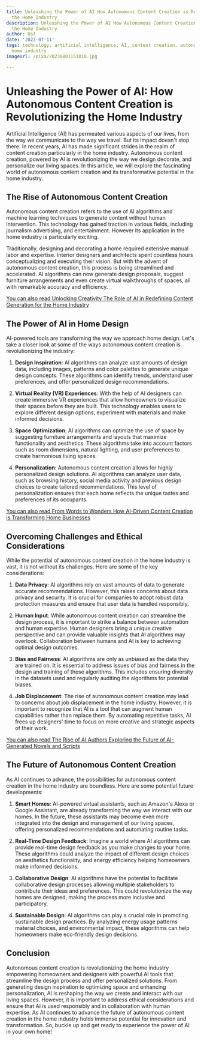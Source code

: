 ```yaml
---
title: Unleashing the Power of AI How Autonomous Content Creation is Revolutionizing
  the Home Industry
description: Unleashing the Power of AI How Autonomous Content Creation is Revolutionizing
  the Home Industry
author: Usf
date: '2023-07-11'
tags: technology, artificial intelligence, AI, content creation, autonomous, revolutionizing,
  home industry
imageUrl: /pixa/20230801151810.jpg

---
```

#  Unleashing  the Power of AI: How Autonomous Content Creation is Revolutionizing the Home Industry

Artificial Intelligence (AI) has permeated various aspects of our lives, from the way we communicate to the way  we travel. But its impact doesn't stop there. In recent years, AI has made significant  strides in the realm of content  creation particularly in the home  industry. Autonomous content creation, powered by AI  is revolutionizing the way we design decorate, and personalize our living spaces. In this article,  we will explore the fascinating world of autonomous content creation and its transformative potential in the home industry.

##  The Rise of Autonomous Content Creation

Autonomous content creation refers to the  use of AI algorithms and machine learning techniques to generate content without human intervention. This technology has gained traction in various fields, including journalism advertising, and entertainment.  However its application in the home industry is particularly exciting.

Traditionally, designing and  decorating a home required extensive manual labor and expertise. Interior designers and architects spent countless hours conceptualizing  and executing their vision. But with the advent  of autonomous content creation, this process is being streamlined and accelerated. AI algorithms  can now generate design  proposals, suggest furniture arrangements and even create virtual walkthroughs of spaces, all with remarkable accuracy and efficiency.

[You  can also read Unlocking Creativity The Role of AI in Redefining Content Generation for the Home Industry](Unlocking%20Creativity%20The%20Role%20of%20AI%20in%20Redefining%20Content%20Generation%20for%20the%20Home%20Industry)


##  The Power of AI in Home Design

AI-powered tools are transforming the way we approach home design. Let's  take a closer  look at some of  the ways autonomous content creation is revolutionizing the industry:

1.  **Design Inspiration**: AI algorithms can analyze vast amounts of design data, including images,  patterns and color palettes to generate unique design  concepts. These algorithms can identify trends, understand user preferences,  and offer personalized design recommendations.

2. **Virtual Reality (VR) Experiences**: With the help of AI designers can create immersive VR experiences that allow homeowners to visualize their spaces before they are built. This  technology enables users to  explore different design options, experiment with materials and make  informed decisions.

3. **Space Optimization**: AI  algorithms can optimize  the  use of space by suggesting  furniture arrangements and layouts that maximize functionality and aesthetics. These algorithms take into account factors such as room dimensions, natural lighting, and user  preferences to create  harmonious living spaces.

4. **Personalization**: Autonomous content creation allows for highly personalized design solutions. AI algorithms can analyze user data, such as browsing history, social  media activity and previous design choices to create tailored recommendations. This level of personalization ensures that each home reflects the unique tastes and preferences of its occupants.

[You can also read From  Words to Wonders How AI-Driven Content Creation is  Transforming Home Businesses](From%20Words%20to%20Wonders%20How%20AI-Driven%20Content%20Creation%20is%20Transforming%20Home%20Businesses)


##  Overcoming Challenges and Ethical Considerations

While the  potential of autonomous content creation in the home industry is  vast, it is not without its challenges. Here are  some  of the  key considerations:

1. **Data  Privacy**: AI algorithms  rely  on vast amounts  of  data to generate accurate recommendations. However, this raises concerns about data privacy and security. It is crucial for companies to adopt robust data  protection measures  and ensure that user data is handled responsibly.

2. **Human Input**: While autonomous content creation can streamline the design process, it is important to strike  a balance between automation and human expertise. Human designers bring a unique creative perspective and can provide valuable insights that AI algorithms  may overlook.  Collaboration between humans and AI is  key to achieving  optimal design outcomes.

3. **Bias and Fairness**: AI algorithms are only as unbiased as the data they are  trained on. It is essential to address issues of bias and fairness in the design and training of these algorithms. This includes ensuring diversity in the  datasets used and regularly auditing the algorithms for potential biases.

4. **Job Displacement**: The rise  of autonomous  content creation may  lead to concerns about job displacement in the home industry. However, it is important to  recognize that AI is a tool that can augment human capabilities  rather than replace them. By automating repetitive tasks, AI frees up designers' time to focus on  more  creative and strategic  aspects of their  work.

[You can also  read The Rise of AI Authors Exploring the Future of  AI-Generated Novels and Scripts](The%20Rise%20of%20AI%20Authors%20Exploring%20the%20Future%20of%20AI-Generated%20Novels%20and%20Scripts)


## The Future of Autonomous Content Creation

As AI continues to advance, the possibilities for autonomous content creation in the home industry are  boundless. Here are  some  potential future developments:

1.  **Smart Homes**:  AI-powered virtual assistants,  such as Amazon's Alexa or  Google Assistant, are  already transforming the way we interact  with our homes. In the future, these assistants may become even more integrated into the design and management of our living  spaces, offering personalized recommendations and  automating routine tasks.

2. **Real-Time Design Feedback**: Imagine a world where AI algorithms can provide real-time design feedback as you make changes to  your home. These algorithms could analyze  the impact of different design choices on  aesthetics  functionality, and energy efficiency helping homeowners make informed decisions.

3. **Collaborative  Design**: AI algorithms have the potential to facilitate collaborative design processes allowing multiple stakeholders to contribute their ideas and  preferences. This could revolutionize the way homes are designed, making the process  more inclusive and participatory.

4. **Sustainable Design**: AI algorithms can  play a crucial role in promoting sustainable design practices.  By analyzing energy  usage patterns material choices, and environmental impact, these algorithms can help homeowners  make eco-friendly design decisions.

## Conclusion

Autonomous content creation is revolutionizing the home industry empowering homeowners and designers with powerful AI tools that streamline the design process and offer personalized solutions. From generating  design inspiration to optimizing space and  enhancing personalization, AI is  reshaping the way we create and interact with our living spaces. However,  it  is important to address ethical considerations and ensure that AI is  used responsibly and in collaboration with human expertise. As AI continues to advance the future of autonomous content creation in the home industry holds immense potential for  innovation and transformation. So, buckle up and get ready to experience the  power of AI in your own home!